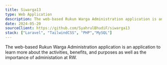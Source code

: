 ```yaml
---
title: Siwarga13
type: Web Application
description: The web-based Rukun Warga Administration application is an application to learn more about the activities, benefits, and purposes as well as the importance of administation at RW.
date: 2024-05-20
sourceClient: https://github.com/SyahrulBhudiF/siwarga13
stack: ["Laravel", "TailwindCSS", "PHP","MySQL"]
---
```


The web-based Rukun Warga Administration application is an application to learn more about the activities, benefits, and purposes as well as the importance of administation at RW.
